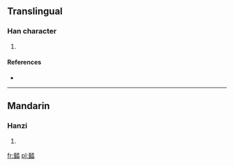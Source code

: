 ==Translingual==

===Han character===
{{Han char|rn=85|rad=水|as=13|sn=17|four=2216<sub>3</sub>|canj=竹土水日 (HGEA)}}

# {{defn|Han|sort=水13}}

====References====
* {{Han ref|kx=0655.020|dkj=18456|dj=1065.110|hdz=31751.050|uh=6FCC|ud=28620|bh=ED4E|bd=60750}}

----

==Mandarin==

===Hanzi===
{{cmn-hanzi|pin=[[tà]] ([[ta4]])|wg=t'a<sup>4</sup>}}

# {{defn|Mandarin|sort=水13}}

[[fr:濌]]
[[pl:濌]]
